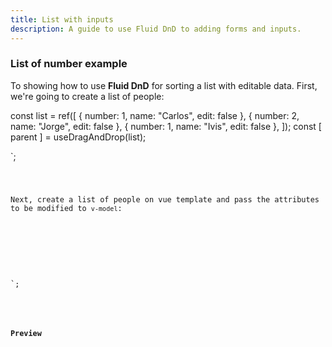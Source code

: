 ```yaml
---
title: List with inputs
description: A guide to use Fluid DnD to adding forms and inputs.
---
```



### List of number example

To showing how to use **Fluid DnD** for sorting a list with editable data.
First, we're going to create a list of people:


const list = ref([
  { number: 1, name: "Carlos", edit: false },
  { number: 2, name: "Jorge", edit: false },
  { number: 1, name: "Ivis", edit: false },
]);
const [ parent ] = useDragAndDrop(list);

</script>`;

<Code code={listOfPeople} lang="vue" />

Next, create a list of people on vue template and pass the attributes to be modified to `v-model`:


</script>
<template>
  <ul ref="parent" class="person-list p-8 bg-[var(--sl-color-gray-6)]">
    <li class="person" v-for="(person, index) in list" :index="index">
      <input type="text" v-model="person.name" :disabled="!person.edit" />
      <input type="checkbox" v-model="person.edit" />
    </li>
  </ul>
</template>

<style>
.person {
  border-style: solid;
  padding-left: 5px;
  margin-top: 0.25rem;
  border-width: 2px;
}
.person input[type="text"] {
  width: 100px;
  margin: 10px;
}
.person-list {
  display: block;
  padding-inline: 25px;
}
</style>

`;

<Code code={listOfNumbersHTML} mark={highlights} lang="vue" />

### Preview

<div class="pl-8">
  <SingleVerticalPersonList client:load />
</div>
